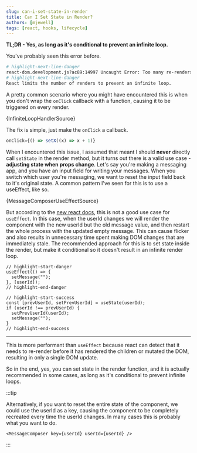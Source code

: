 ```yaml
---
slug: can-i-set-state-in-render
title: Can I Set State in Render?
authors: [mjewell]
tags: [react, hooks, lifecycle]
---
```



**TL;DR - Yes, as long as it's conditional to prevent an infinite loop.**

You've probably seen this error before.

```bash
# highlight-next-line-danger
react-dom.development.js?ac89:14997 Uncaught Error: Too many re-renders.
# highlight-next-line-danger
React limits the number of renders to prevent an infinite loop.
```

A pretty common scenario where you might have encountered this is when you don't wrap the `onClick` callback with a function, causing it to be triggered on every render.


<CodeBlock language="tsx">{InfiniteLoopHandlerSource}</CodeBlock>

The fix is simple, just make the `onClick` a callback.

```jsx
onClick={() => setX((x) => x + 1)}
```

When I encountered this issue, I assumed that meant I should **never** directly call `setState` in the render method, but it turns out there is a valid use case - **adjusting state when props change**. Let's say you're making a messaging app, and you have an input field for writing your messages. When you switch which user you're messaging, we want to reset the input field back to it's original state. A common pattern I've seen for this is to use a useEffect, like so.


<CodeBlock language="tsx">{MessageComposerUseEffectSource}</CodeBlock>

But according to the [new react docs](https://beta.reactjs.org/learn/you-might-not-need-an-effect#adjusting-some-state-when-a-prop-changes), this is not a good use case for `useEffect`. In this case, when the userId changes we will render the component with the new userId but the old message value, and then restart the whole process with the updated empty message. This can cause flicker and also results in unnecessary time spent making DOM changes that are immediately stale. The recommended approach for this is to set state inside the render, but make it conditional so it doesn't result in an infinite render loop.

```tsx
// highlight-start-danger
useEffect(() => {
  setMessage("");
}, [userId]);
// highlight-end-danger

// highlight-start-success
const [prevUserId, setPrevUserId] = useState(userId);
if (userId !== prevUserId) {
  setPrevUserId(userId);
  setMessage("");
}
// highlight-end-success
```


<MessageBoard />

---

This is more performant than `useEffect` because react can detect that it needs to re-render before it has rendered the children or mutated the DOM, resulting in only a single DOM update.

So in the end, yes, you can set state in the render function, and it is actually recommended in some cases, as long as it's conditional to prevent infinite loops.

:::tip

Alternatively, if you want to reset the entire state of the component, we could use the userId as a key, causing the component to be completely recreated every time the userId changes. In many cases this is probably what you want to do.

```tsx
<MessageComposer key={userId} userId={userId} />
```

:::
